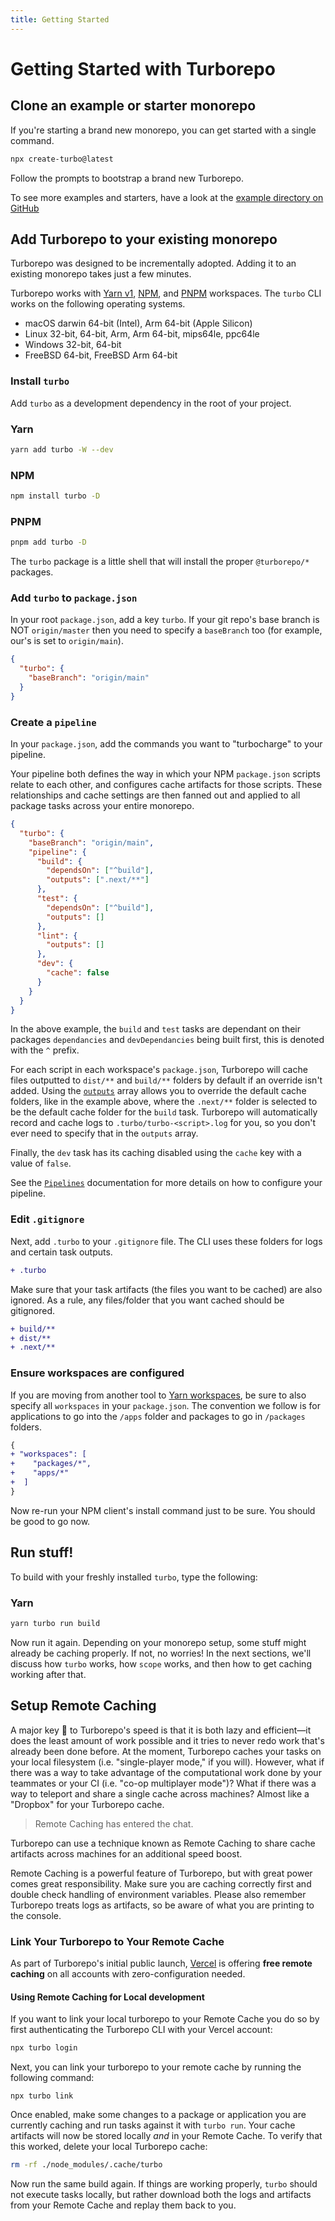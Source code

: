 ```yaml
---
title: Getting Started
---
```



# Getting Started with Turborepo

## Clone an example or starter monorepo

If you're starting a brand new monorepo, you can get started with a single command.

```sh
npx create-turbo@latest
```

Follow the prompts to bootstrap a brand new Turborepo.

To see more examples and starters, have a look at the [example directory on GitHub](https://github.com/vercel/turborepo/blob/main/examples)

## Add Turborepo to your existing monorepo

Turborepo was designed to be incrementally adopted. Adding it to an existing monorepo takes just a few minutes.

Turborepo works with [Yarn v1](https://classic.yarnpkg.com/lang/en/), [NPM](https://npmjs.com), and [PNPM](https://pnpm.io/) workspaces. The `turbo` CLI works on the following operating systems.

- macOS darwin 64-bit (Intel), Arm 64-bit (Apple Silicon)
- Linux 32-bit, 64-bit, Arm, Arm 64-bit, mips64le, ppc64le
- Windows 32-bit, 64-bit
- FreeBSD 64-bit, FreeBSD Arm 64-bit

### Install `turbo`

Add `turbo` as a development dependency in the root of your project.

### Yarn

```bash
yarn add turbo -W --dev
```

### NPM

```bash
npm install turbo -D
```

### PNPM

```bash
pnpm add turbo -D
```

The `turbo` package is a little shell that will install the proper `@turborepo/*` packages.

### Add `turbo` to `package.json`

In your root `package.json`, add a key `turbo`. If your git repo's base branch is NOT `origin/master` then you need to specify a `baseBranch` too (for example, our's is set to `origin/main`).

```json
{
  "turbo": {
    "baseBranch": "origin/main"
  }
}
```

### Create a `pipeline`

In your `package.json`, add the commands you want to "turbocharge" to your pipeline.

Your pipeline both defines the way in which your NPM `package.json` scripts relate to each other, and configures cache artifacts for those scripts. These relationships and cache settings are then fanned out and applied to all package tasks across your entire monorepo.

```json
{
  "turbo": {
    "baseBranch": "origin/main",
    "pipeline": {
      "build": {
        "dependsOn": ["^build"],
        "outputs": [".next/**"]
      },
      "test": {
        "dependsOn": ["^build"],
        "outputs": []
      },
      "lint": {
        "outputs": []
      },
      "dev": {
        "cache": false
      }
    }
  }
}
```

In the above example, the `build` and `test` tasks are dependant on their packages `dependancies` and `devDependancies` being built first, this is denoted with the `^` prefix.

For each script in each workspace's `package.json`, Turborepo will cache files outputted to `dist/**` and `build/**` folders by default if an override isn't added. Using the [`outputs`](./features/caching#configuring-cache-outputs-1) array allows you to override the default cache folders,
like in the example above, where the `.next/**` folder is selected to be the default cache folder for the `build` task. Turborepo will automatically record and cache logs to `.turbo/turbo-<script>.log` for you, so you don't ever need to specify that in the `outputs` array.

Finally, the `dev` task has its caching disabled using the `cache` key with a value of `false`.

See the [`Pipelines`](./features/pipelines) documentation for more details on how to configure your pipeline.

### Edit `.gitignore`

Next, add `.turbo` to your `.gitignore` file. The CLI uses these folders for logs and certain task outputs.

```diff
+ .turbo
```

Make sure that your task artifacts (the files you want to be cached) are also ignored. As a rule, any files/folder that you want cached should be gitignored.

```diff
+ build/**
+ dist/**
+ .next/**
```

### Ensure workspaces are configured

If you are moving from another tool to [Yarn workspaces](https://classic.yarnpkg.com/en/docs/workspaces/), be sure to also specify all `workspaces` in your `package.json`. The convention we follow is for applications to go into the `/apps` folder and packages to go in `/packages` folders.

```diff
{
+ "workspaces": [
+    "packages/*",
+    "apps/*"
+  ]
}
```

Now re-run your NPM client's install command just to be sure. You should be good to go now.

## Run stuff!

To build with your freshly installed `turbo`, type the following:

### Yarn

```sh
yarn turbo run build
```

Now run it again. Depending on your monorepo setup, some stuff might already be caching properly. If not, no worries! In the next sections, we'll discuss how `turbo` works, how `scope` works, and then how to get caching working after that.

## Setup Remote Caching <Beta/>

A major key 🔑 to Turborepo's speed is that it is both lazy and efficient—it does the least amount of work possible and it tries to never redo work that's already been done before.
At the moment, Turborepo caches your tasks on your local filesystem (i.e. "single-player mode," if you will). However, what if there was a way to take advantage of the computational work done by your teammates or your CI (i.e. "co-op multiplayer mode")? What if there was a way to teleport and share a single cache across machines? Almost like a "Dropbox" for your Turborepo cache.

> Remote Caching has entered the chat.

Turborepo can use a technique known as Remote Caching to share cache artifacts across machines for an additional speed boost.

<Callout type="error">
  Remote Caching is a powerful feature of Turborepo, but with great power comes great responsibility. Make sure you are caching correctly first and double check handling of environment variables. Please also remember Turborepo treats logs as artifacts, so be aware of what you are printing to the console.
</Callout>

### Link Your Turborepo to Your Remote Cache

As part of Turborepo's initial public launch, [Vercel](https://vercel.com?utm_source=turborepo.org&utm_medium=referral&utm_campaign=docs-link) is offering **free remote caching** on all accounts with zero-configuration needed.

#### Using Remote Caching for Local development

If you want to link your local turborepo to your Remote Cache you do so by first authenticating the Turborepo CLI with your Vercel account:

```sh
npx turbo login
```

Next, you can link your turborepo to your remote cache by running the following command:

```
npx turbo link
```

Once enabled, make some changes to a package or application you are currently caching and run tasks against it with `turbo run`.
Your cache artifacts will now be stored locally _and_ in your Remote Cache. To verify that this worked, delete your local Turborepo cache:

```sh
rm -rf ./node_modules/.cache/turbo
```

Now run the same build again. If things are working properly, `turbo` should not execute tasks locally, but rather download both the logs and artifacts from your Remote Cache and replay them back to you.
